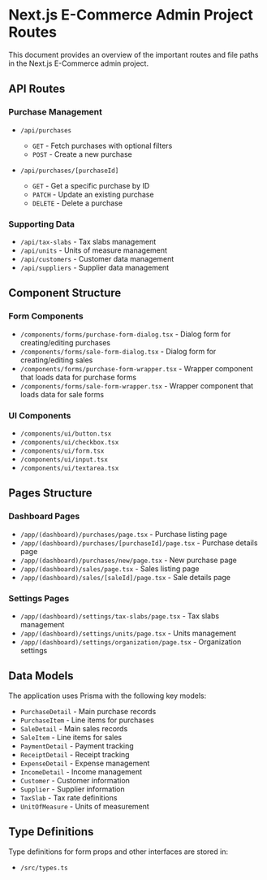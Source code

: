 # Next.js E-Commerce Admin Project Routes

This document provides an overview of the important routes and file paths in the Next.js E-Commerce admin project.

## API Routes

### Purchase Management
- `/api/purchases`
  - `GET` - Fetch purchases with optional filters
  - `POST` - Create a new purchase

- `/api/purchases/[purchaseId]`
  - `GET` - Get a specific purchase by ID
  - `PATCH` - Update an existing purchase
  - `DELETE` - Delete a purchase

### Supporting Data
- `/api/tax-slabs` - Tax slabs management
- `/api/units` - Units of measure management
- `/api/customers` - Customer data management
- `/api/suppliers` - Supplier data management

## Component Structure

### Form Components
- `/components/forms/purchase-form-dialog.tsx` - Dialog form for creating/editing purchases
- `/components/forms/sale-form-dialog.tsx` - Dialog form for creating/editing sales
- `/components/forms/purchase-form-wrapper.tsx` - Wrapper component that loads data for purchase forms
- `/components/forms/sale-form-wrapper.tsx` - Wrapper component that loads data for sale forms

### UI Components
- `/components/ui/button.tsx`
- `/components/ui/checkbox.tsx`
- `/components/ui/form.tsx`
- `/components/ui/input.tsx`
- `/components/ui/textarea.tsx`

## Pages Structure

### Dashboard Pages
- `/app/(dashboard)/purchases/page.tsx` - Purchase listing page
- `/app/(dashboard)/purchases/[purchaseId]/page.tsx` - Purchase details page
- `/app/(dashboard)/purchases/new/page.tsx` - New purchase page
- `/app/(dashboard)/sales/page.tsx` - Sales listing page
- `/app/(dashboard)/sales/[saleId]/page.tsx` - Sale details page

### Settings Pages
- `/app/(dashboard)/settings/tax-slabs/page.tsx` - Tax slabs management
- `/app/(dashboard)/settings/units/page.tsx` - Units management
- `/app/(dashboard)/settings/organization/page.tsx` - Organization settings

## Data Models

The application uses Prisma with the following key models:
- `PurchaseDetail` - Main purchase records
- `PurchaseItem` - Line items for purchases
- `SaleDetail` - Main sales records
- `SaleItem` - Line items for sales
- `PaymentDetail` - Payment tracking
- `ReceiptDetail` - Receipt tracking
- `ExpenseDetail` - Expense management
- `IncomeDetail` - Income management
- `Customer` - Customer information
- `Supplier` - Supplier information
- `TaxSlab` - Tax rate definitions
- `UnitOfMeasure` - Units of measurement

## Type Definitions

Type definitions for form props and other interfaces are stored in:
- `/src/types.ts`